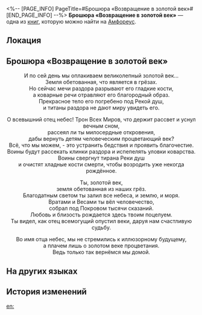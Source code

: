 <%-- [PAGE_INFO]
PageTitle=#Брошюра «Возвращение в золотой век»#
[END_PAGE_INFO] --%>
{{Дополнить}}
{{Книга Инфобокс
|id           = 521
|partIds      = 190848
|Название     = 
|Изображение  = Предмет Книга Амфореус 2.png
|Мир          = Амфореус
|Томов        = 1
|Автор        = <!--нужно добавить-->
|Описание     = Пропагандистский материал в поэтичной форме. Призывает людей сохранять веру в золотой век.
|Том1         = {{tx}}
|Источник1    = {{tx|Отсутствует источник}}
|Персонажи    = 
|Фракции      = 
}}
'''Брошюра «Возвращение в золотой век»''' — одна из [[Книги|книг]], которую можно найти на [[Амфореус]].

==Локация==
{{Отметка карты|<!--название карты-->|<!--id отметки-->}}

==Брошюра «Возвращение в золотой век»==
<div align="center">И по сей день мы оплакиваем великолепный золотой век...<br />
Земля обетованная, что является в грёзах.<br />
Но сейчас мечи раздора разрывают его гладкие кости,<br />
а коварные речи отравляют его благородный образ.<br />
Прекрасное тело его погребено под Рекой душ,<br />
и титаны раздора не дают миру увидеть его.

О всевышний отец небес! Трон Всех Миров, что держит рассвет и уснул вечным сном,<br />
рассеял ли ты милосердные откровения,<br />
дабы вернуть детям человеческим процветающий век?<br />
Всё, что мы можем, - это устранить бедствия и проявить благочестие.<br />
Воины будут рассекать клинки раздора и испепелять уловки коварства.<br />
Воины свергнут тирана Реки душ<br />
и очистят хладные кости смерти, чтобы возродить уже некогда рождённое.

Ты, золотой век,<br />
земля обетованная из наших грёз.<br />
Благодатным светом ты залил все небеса, и землю, и моря.<br />
Вратами и Весами ты вёл человечество,<br />
собрал под Покровом тысячи сказаний.<br />
Любовь и близость рождается здесь твоим поцелуем.<br />
Ты видел, как отец всемогущий опустил веки, даруя нам счастливую судьбу.

Во имя отца небес, мы не стремились к иллюзорному будущему,<br />
а плачем лишь о золотом веке процветания.<br />
Ведь только так вернёмся мы домой.</div>

==На других языках==
{{На других языках
|en   = "Back to Era Chrysea" Handbook
|zhs  = 「重返黄金世」宣传读物
|zht  = 「重返黃金世」宣傳讀物
|ja   = 「黄金紀復興」の宣伝冊子
|ko   = 「다시 황금기로」 홍보 도서
|es   = Texto propagandístico "Retorno a la Era Crisea"
|fr   = Brochure : «&nbsp;Retour à l'ère chryséenne&nbsp;»
|ru   = Брошюра «Возвращение в золотой век»
|th   = เอกสารประชาสัมพันธ์ "หวนคืนสู่ยุคทอง"
|vi   = Tài Liệu Tuyên Truyền "Trở Về Thời Kỳ Hoàng Kim"
|de   = Werbematerial für die Rückkehr zur Ära Chrysea
|id   = Bacaan Propaganda "Kembali ke Era Keemasan"
|pt   = Manual de "De Volta à Era Chrysea"
}}

==История изменений==
{{История изменений|3.5}}

[[en:]]